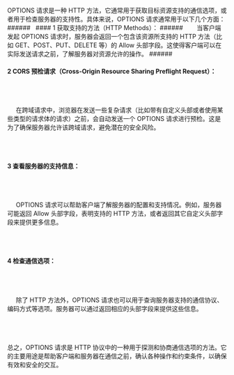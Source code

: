 <div className="mdx-box">
OPTIONS 请求是一种 HTTP 方法，它通常用于获取目标资源支持的通信选项，或者用于检查服务器的支持性。具体来说，OPTIONS 请求通常用于以下几个方面：
###### &nbsp;
#### 1 获取支持的方法（HTTP Methods）：
###### &nbsp;
&nbsp;&nbsp;&nbsp;&nbsp;  当客户端发起 OPTIONS 请求时，服务器会返回一个包含该资源所支持的 HTTP 方法（比如 GET、POST、PUT、DELETE 等）的 Allow 头部字段。这使得客户端可以在实际发送请求之前，了解服务器对资源允许的操作。
###### &nbsp;

#### 2 CORS 预检请求（Cross-Origin Resource Sharing Preflight Request）：
###### &nbsp;
&nbsp;&nbsp;&nbsp;&nbsp;   在跨域请求中，浏览器在发送一些复杂请求（比如带有自定义头部或者使用某些类型的请求体的请求）之前，会自动发送一个 OPTIONS 请求进行预检。这是为了确保服务器允许该跨域请求，避免潜在的安全风险。
###### &nbsp;

#### 3 查看服务器的支持信息：
###### &nbsp;
&nbsp;&nbsp;&nbsp;&nbsp;   OPTIONS 请求可以帮助客户端了解服务器的配置和支持情况。例如，服务器可能返回 Allow 头部字段，表明支持的 HTTP 方法，或者返回其它自定义头部字段来提供更多信息。
###### &nbsp;

#### 4 检查通信选项：
###### &nbsp;
&nbsp;&nbsp;&nbsp;&nbsp;  除了 HTTP 方法外，OPTIONS 请求也可以用于查询服务器支持的通信协议、编码方式等选项。服务器可以通过返回相应的头部字段来提供这些信息。
###### &nbsp;
总之，OPTIONS 请求是 HTTP 协议中的一种用于探测和协商通信选项的方法。它的主要用途是帮助客户端和服务器在通信之前，确认各种操作和约束条件，以确保有效和安全的交互。
###### &nbsp;
</div>
